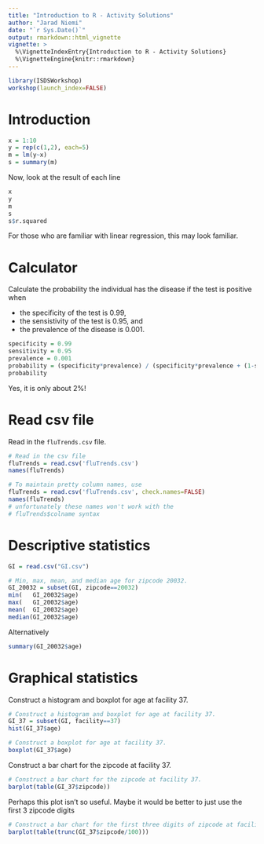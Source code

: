 ```yaml
---
title: "Introduction to R - Activity Solutions"
author: "Jarad Niemi"
date: "`r Sys.Date()`"
output: rmarkdown::html_vignette
vignette: >
  %\VignetteIndexEntry{Introduction to R - Activity Solutions}
  %\VignetteEngine{knitr::rmarkdown}
---
```


```r
library(ISDSWorkshop)
workshop(launch_index=FALSE)
```


# <a name="introduction"></a> Introduction

```r
x = 1:10
y = rep(c(1,2), each=5)
m = lm(y~x)
s = summary(m)
```

Now, look at the result of each line

```r
x
y
m
s
s$r.squared
```

For those who are familiar with linear regression, this may look familiar. 



# <a name="calculator"></a> Calculator

Calculate the probability the individual has the disease if the test is positive when

- the specificity of the test is 0.99, 
- the sensistivity of the test is 0.95, and
- the prevalence of the disease is 0.001.

```r
specificity = 0.99
sensitivity = 0.95
prevalence = 0.001
probability = (specificity*prevalence) / (specificity*prevalence + (1-sensitivity)*(1-prevalence))
probability
```

Yes, it is only about 2%!


# <a name="read"></a> Read csv file

Read in the `fluTrends.csv` file.

```r
# Read in the csv file
fluTrends = read.csv('fluTrends.csv')
names(fluTrends)

# To maintain pretty column names, use 
fluTrends = read.csv('fluTrends.csv', check.names=FALSE)
names(fluTrends)
# unfortunately these names won't work with the 
# fluTrends$colname syntax
```


# <a name="descriptive"></a> Descriptive statistics

```r
GI = read.csv("GI.csv")
```

```r
# Min, max, mean, and median age for zipcode 20032.
GI_20032 = subset(GI, zipcode==20032)
min(   GI_20032$age)
max(   GI_20032$age)
mean(  GI_20032$age)
median(GI_20032$age)
```

Alternatively

```r
summary(GI_20032$age)
```




# <a name="graphical"></a> Graphical statistics

Construct a histogram and boxplot for age at facility 37.

```r
# Construct a histogram and boxplot for age at facility 37.
GI_37 = subset(GI, facility==37)
hist(GI_37$age)

# Construct a boxplot for age at facility 37.
boxplot(GI_37$age)
```

Construct a bar chart for the zipcode at facility 37.

```r
# Construct a bar chart for the zipcode at facility 37.
barplot(table(GI_37$zipcode))
```

Perhaps this plot isn't so useful. Maybe it would be better to just use the first 3 zipcode digits

```r
# Construct a bar chart for the first three digits of zipcode at facility 37.
barplot(table(trunc(GI_37$zipcode/100)))
```

